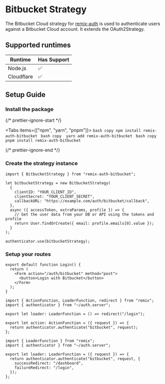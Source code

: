 
# Bitbucket Strategy

The Bitbucket Cloud strategy for [remix-auth](https://github.com/sergiodxa/remix-auth) is used to authenticate users against a Bitbucket Cloud account. It extends the OAuth2Strategy.

## Supported runtimes

| Runtime    | Has Support |
| ---------- | ----------- |
| Node.js    | ✅          |
| Cloudflare | ✅          |

## Setup Guide

<Steps>

### Install the package


{/* prettier-ignore-start */}

<Tabs items={["npm", "yarn", "pnpm"]}>
  <Tab>
    ```bash copy
    npm install remix-auth-bitbucket
    ```
  </Tab>
  <Tab>
    ```bash copy 
    yarn add remix-auth-bitbucket
    ```
  </Tab>
  <Tab>
    ```bash copy 
    pnpm install remix-auth-bitbucket
    ```
  </Tab>
</Tabs>

{/* prettier-ignore-end */}

### Create the strategy instance

```tsx copy filename="app/services/auth.server.ts"
import { BitbucketStrategy } from "remix-auth-bitbucket";

let bitbucketStrategy = new BitbucketStrategy(
  {
    clientID: "YOUR_CLIENT_ID",
    clientSecret: "YOUR_CLIENT_SECRET",
    callbackURL: "https://example.com/auth/bitbucket/callback",
  },
  async ({ accessToken, extraParams, profile }) => {
    // Get the user data from your DB or API using the tokens and profile
    return User.findOrCreate({ email: profile.emails[0].value });
  }
);

authenticator.use(bitbucketStrategy);
```

### Setup your routes

```tsx copy filename="app/routes/login.tsx"
export default function Login() {
  return (
    <Form action="/auth/bitbucket" method="post">
      <button>Login with Bitbucket</button>
    </Form>
  );
}
```

```tsx copy filename="app/routes/auth/bitbucket.tsx"
import { ActionFunction, LoaderFunction, redirect } from "remix";
import { authenticator } from "~/auth.server";

export let loader: LoaderFunction = () => redirect("/login");

export let action: ActionFunction = ({ request }) => {
  return authenticator.authenticate("bitbucket", request);
};
```

```tsx copy filename="app/routes/auth/bitbucket/callback.tsx"
import { LoaderFunction } from "remix";
import { authenticator } from "~/auth.server";

export let loader: LoaderFunction = ({ request }) => {
  return authenticator.authenticate("bitbucket", request, {
    successRedirect: "/dashboard",
    failureRedirect: "/login",
  });
};
```

</Steps>
